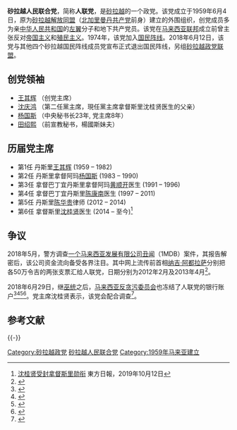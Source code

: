 {{Infobox political party
| name = 砂拉越人民联合党
| native_name = <small>Sarawak United People's Party<br>Parti Rakyat Bersatu Sarawak</small>
| colorcode = {{Party meta/color/人联党}}
| abbreviation = SUPP、人联党
| logo = Sarawak United People's Party logo.svg
| logo_size = 160px
| caption = 人联党党徽
| leader1_title = 主席
| leader1_name = [[沈桂贤|沈桂贤]]
| leader2_title = 署理主席
| leader2_name = [[利察烈|利察烈]]<br>[[钱本统|钱本统]]
| leader3_title = 秘书长
| leader3_name = [[陈超耀|陈超耀]]
| leader4_title = 副主席
| leader4_name = [[杨莉|杨莉]]<br>[[李景胜|李景胜]]<br>[[陈冠勋|陈冠勋]]<br>[[范长锡|范长锡]]
| leader5_title = 妇女组主席
| leader5_name = [[许德婉|许德婉]]
| leader6_title = 青年团团长
| leader6_name = [[程明智|程明智]]
| founder = [[王其辉|王其辉]]
| foundation = 1959年6月4日
| dissolution = 
| spilt = 
| predecessor = 
| successor = 
| headquarters = {{Sarawak}}[[古晋|古晋]]<br>丹斯里王其辉路7号<br>7, Jalan Tan Sri Ong Kee Hui, 93300 Kuching, Sarawak.
| newspaper = 
| youth_wing = 砂拉越人民联合党青年团
| womens_wing = 砂拉越人民联合党妇女组
| membership_year = 
| membership = 
| ideology = [[平等主义|平等主义]]<br>[[区域主义|区域主义]]
| position = [[中间派|中间]]至[[中间偏右|中间偏右]]
| religion = 
| national = [[国民阵线|国民阵线]]<small>（1974–2018）</small><br>[[砂拉越政党联盟|砂拉越政党联盟]]<small>（2018–）</small>
| international = 
| anthem = 
| slogan = 
| colours = {{Color box|{{Party meta/color/人联党}}|border=darkgray}} 黄色、黑色和红色
| seats1_title = [[马来西亚国会上议院|国会上议院]]
| seats1 = {{Composition bar|1|70|hex={{Party meta/color/人联党}}}}
| seats2_title = [[马来西亚国会下议院|国会下议院]]
| seats2 = {{Composition bar|1|222|hex={{Party meta/color/人联党}}}}
| seats3_title = [[马来西亚州议会|州立法议会]]
| seats3 = {{collapsible list|title=总数{{Composition bar|13|82|hex={{Party meta/color/人联党}}}}
  | [[砂拉越邦议会|砂拉越邦议会]]{{Infobox political party/seats|13|82|hex={{Party meta/color/人联党}}}}
  }}
| symbol = [[File:Sarawak_United_People's_Party_logo.svg|120px]]
| flag = 
| website = [http://www.supp.org.my/ www.supp.org.my]
| country = 马来西亚
| footnotes = 
}}

'''砂拉越人民联合党'''，简称'''人联党'''，是[[砂拉越|砂拉越]]的一个政党。该党成立于1959年6月4日，原为[[砂拉越解放同盟|砂拉越解放同盟]]（[[北加里曼丹共产党|北加里曼丹共产党]]前身）建立的外围组织，创党成员多为亲[[中华人民共和国|中华人民共和国]]的[[左翼|左翼]]分子和地下共产党员。该党在[[马来西亚联邦|马来西亚联邦]]成立前曾主张反对[[帝国主义|帝国主义]]和[[殖民主义|殖民主义]]。1974年，该党加入[[国民阵线|国民阵线]]。2018年6月12日，该党与其他四个砂拉越国民阵线成员党宣布正式退出国民阵线，另组[[砂拉越政党联盟|砂拉越政党联盟]]。

==创党领袖==
*[[王其辉|王其辉]] （创党主席）
*[[沈庆鸿|沈庆鸿]] （第二任黨主席，現任黨主席拿督斯里沈桂贤医生的父亲）
*[[杨国斯|杨国斯]] （中央秘书长23年, 党主席8年）
*[[田绍熙|田绍熙]] （前宣教秘书，楊國斯妹夫）

==历届党主席==
*第1任 丹斯里[[王其辉|王其辉]] (1959 – 1982)
*第2任 丹斯里拿督阿玛[[杨国斯|杨国斯]] (1983 – 1990)
*第3任 拿督巴丁宜丹斯里拿督阿玛[[黄顺开|黄顺开]]医生 (1991 – 1996)
*第4任 拿督巴丁宜丹斯里[[陈康南|陈康南]]医生 (1997 – 2011)
*第5任 丹斯里[[陈华贵|陈华贵]]律师 (2012 – 2014)
*第6任 拿督斯里[[沈桂贤|沈桂贤]]医生 (2014 – 至今)<ref>[https://www.orientaldaily.com.my/index.php/news/nation/2019/10/12/310294 沈桂贤受封拿督斯里勋衔] {{Wayback|url=https://www.orientaldaily.com.my/index.php/news/nation/2019/10/12/310294 |date=20200727143309 }}東方日報，2019年10月12日</ref>

==争议==
2018年5月，警方调查[[一个马来西亚发展有限公司丑闻|一个马来西亚发展有限公司丑闻]]（1MDB）案件，其报告解密后，该公司资金流向备受各界注目。其中网上流传前首相[[纳吉·阿都拉萨|纳吉·阿都拉萨]]分别把各50万令吉的两张支票汇给人联党，日期分别为2012年2月及2013年4月<ref>{{Cite web|title=传纳吉给砂人联党100万 沈桂贤避谈一马资金|url=https://www.orientaldaily.com.my/news/nation/2018/05/21/244070|access-date=|date=2018-05-21|work=東方網 馬來西亞東方日報|language=zh-Hans}}</ref>。

2018年6月29日，继[[馬來民族統一機構|巫统]]之后，[[马来西亚反贪污委员会|马来西亚反贪污委员会]]也冻结了人联党的银行账户<ref>{{Cite news|title=反贪会冻结砂人联党银行户头|url=https://www.enanyang.my/node/84135|newspaper=e南洋|date=2018-06-29|accessdate=|language=zh-hans}}</ref><ref>{{Cite web|title=配合反贪会调查 砂人联党遭冻结户头|url=https://www.orientaldaily.com.my/news/nation/2018/06/29/249346|access-date=|date=2018-06-29|work=東方網 馬來西亞東方日報|language=zh-Hans}}</ref><ref>{{Cite web|title=户头被冻结． 反贪会查人联|url=https://www.sinchew.com.my/20180630/%e6%88%b7%e5%a4%b4%e8%a2%ab%e5%86%bb%e7%bb%93%ef%bc%8e-%e5%8f%8d%e8%b4%aa%e4%bc%9a%e6%9f%a5%e4%ba%ba%e8%81%94/|access-date=|date=2018-06-30|work=星洲网 Sin Chew Daily|language=en}}</ref><ref>{{Cite web|title=人联党证实，银行账户遭反贪会冻结|url=https://www.malaysiakini.com/news/431963|access-date=|date=2018-06-30|work=Malaysiakini}}</ref>。党主席沈桂贤表示，该党会配合调查<ref>{{Cite web|title=反貪會凍結人聯黨戶頭 沈桂賢：將配合調查|url=https://guangming.com.my/%e5%8f%8d%e8%b2%aa%e6%9c%83%e5%87%8d%e7%b5%90%e4%ba%ba%e8%81%af%e9%bb%a8%e6%88%b6%e9%a0%ad-%e6%b2%88%e6%a1%82%e8%b3%a2%ef%bc%9a%e5%b0%87%e9%85%8d%e5%90%88%e8%aa%bf%e6%9f%a5|access-date=|date=2018-06-30|work=光明日报|language=zh-TW}}</ref>。

==参考文献==
{{Reflist}}

{{-}}
{{馬來西亞政黨}}

[[Category:砂拉越政党|Category:砂拉越政党]]
[[Category:砂拉越人民联合党|]]
[[Category:1959年马来亚建立|Category:1959年马来亚建立]]